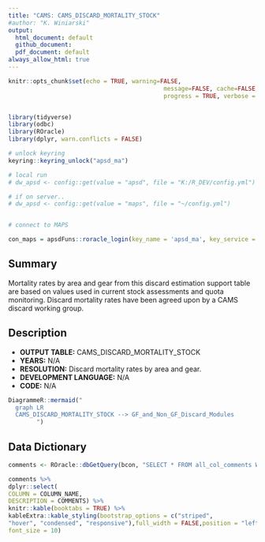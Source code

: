 ```yaml
---
title: "CAMS: CAMS_DISCARD_MORTALITY_STOCK"
#author: "K. Winiarski"
output:
  html_document: default
  github_document:
  pdf_document: default
always_allow_html: true
---
```


```r
knitr::opts_chunk$set(echo = TRUE, warning=FALSE, 
											message=FALSE, cache=FALSE,
											progress = TRUE, verbose = FALSE)


library(tidyverse)
library(odbc)
library(ROracle)
library(dplyr, warn.conflicts = FALSE)

# unlock keyring
keyring::keyring_unlock("apsd_ma")

# local run
# dw_apsd <- config::get(value = "apsd", file = "K:/R_DEV/config.yml")

# if on server..
# dw_apsd <- config::get(value = "maps", file = "~/config.yml")


# connect to MAPS

con_maps = apsdFuns::roracle_login(key_name = 'apsd_ma', key_service = 'maps')

```


## Summary
Mortality rates by area and gear from this discard estimation support table are based on values used in current stock assessments and quota monitoring.  Discard mortality rates have been agreed upon by a CAMS discard working group.

## Description

- **OUTPUT TABLE:** CAMS_DISCARD_MORTALITY_STOCK
- **YEARS:** N/A
- **RESOLUTION:** Discard mortality rates by area and gear.
- **DEVELOPMENT LANGUAGE:** N/A
- **CODE:** N/A

```r
DiagrammeR::mermaid("
  graph LR
  CAMS_DISCARD_MORTALITY_STOCK --> GF_and_Non_GF_Discard_Modules
        ")
```

## Data Dictionary

```r
comments <- ROracle::dbGetQuery(bcon, "SELECT * FROM all_col_comments WHERE owner = 'MAPS' AND table_name = 'CAMS_DISCARD_MORTALITY_STOCK'")

comments %>%
dplyr::select(
COLUMN = COLUMN_NAME,
DESCRIPTION = COMMENTS) %>%
knitr::kable(booktabs = TRUE) %>%
kableExtra::kable_styling(bootstrap_options = c("striped", 
"hover", "condensed", "responsive"),full_width = FALSE,position = "left", fixed_thead = TRUE,
font_size = 10)
```

